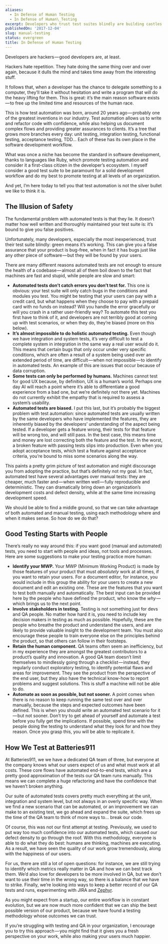 ```yaml
---
aliases:
  - In Defense of Human Testing
  - In Defense of Human\_Testing
excerpt: Developers who trust test suites blindly are building castles in quicksand.
publishedOn: '2017-12-04'
slug: manual-testing
status: evergreen
title: In Defense of Human Testing
---
```

Developers are hackers — good developers are, at least.

Hackers hate repetition. They hate doing the same thing over and over again, because it dulls the mind and takes time away from the interesting stuff.

It follows that, when a developer has the chance to delegate something to a computer, they’ll take it without hesitation and write a program that will do the heavy lifting for them. This is great: it’s the main reason software exists — to free up the limited time and resources of the human race.

This is how test automation was born, around 20 years ago — probably one of the greatest inventions in our industry. Test automation allows us to write and refactor code with confidence, while also helping us document complex flows and providing greater assurances to clients. It’s a tree that grows more branches every day: unit testing, integration testing, functional testing, acceptance testing, TDD… Each of these has its own place in the software development workflow.

What was once a niche has become the standard in software development, thanks to languages like Ruby, which promote testing automation and consider it a first-class citizen in the developer’s ecosystem. I myself consider a good test suite to be paramount for a solid development workflow and do my best to promote testing at all levels of an organization.

And yet, I’m here today to tell you that test automation is not the silver bullet we like to think it is.

## The Illusion of Safety

The fundamental problem with automated tests is that they lie. It doesn’t matter how well written and thoroughly maintained your test suite is: it’s bound to give you false positives.

Unfortunately, many developers, especially the most inexperienced, trust their test suite blindly: green means it’s working. This can give you a false assurance that your product is bug-free, when in fact it has bugs just like any other piece of software — but they will be found by your users.

There are many different reasons automated tests are not enough to ensure the health of a codebase — almost all of them boil down to the fact that machines are fast and stupid, while people are slow and smart:

- **Automated tests don’t catch errors you don’t test for.** This one is obvious: your test suite will only catch bugs in the conditions and modules you test. You might be testing that your users can pay with a credit card, but what happens when they choose to pay with a prepaid card with no funds on instead? Will you handle the error gracefully or will you crash in a rather user-friendly way? To automate this test you first have to think of it, and developers are not terribly good at coming up with test scenarios, or when they do, they’re biased (more on this below).
- **It’s almost impossible to do holistic automated testing.** Even though we have integration and system tests, it’s very difficult to test a complete system in integration in the same way a real user would do it. This means that certain bugs that only occur under very specific conditions, which are often a result of a system being used over an extended period of time, are difficult — when not impossible — to identify in automated tests. An example of this are issues that occur because of data corruption.
- **Some tests can only be performed by humans.** Machines cannot test for good UX because, by definition, UX is a human’s world. Perhaps one day AI will reach a point where it’s able to differentiate a good experience from a bad one, but we’re definitely not there yet. Machines do not currently exhibit the empathy that is required to assess a system’s usability.
- **Automated tests are biased.** I put this last, but it’s probably the biggest problem with test automation: since automated tests are usually written by the same developers who have implemented the features, they are inherently biased by the developers’ understanding of the aspect being tested. If a developer gets a feature wrong, their tests for that feature will be wrong too, and will still pass. In the best case, this means time and money are lost correcting both the feature and the test. In the worst, a broken feature with passing tests slips into production. Even when you adopt acceptance tests, which test a feature against acceptance criteria, you’re bound to miss some scenarios along the way.

This paints a pretty grim picture of test automation and might discourage you from adopting the practice, but that’s definitely not my goal. In fact, automated test have several advantages over manual tests: they are cheaper, much faster and — when written well — fully reproducible and deterministic. They can dramatically bring down an organization’s development costs and defect density, while at the same time increasing development speed.

We should be able to find a middle ground, so that we can take advantage of both automated and manual testing, using each methodology where and when it makes sense. So how do we do that?

## Good Testing Starts with People

There’s really no way around this: if you want good (manual and automated) tests, you need to start with people and ideas, not tools and processes. Here are some suggestions to make your testing practice more human:

- **Identify your MWP.** Your MWP (Minimum Working Product) is made by those features of your product that must _absolutely_ work at all times, if you want to retain your users. For a document editor, for instance, you would include in this group the ability for your users to create a new document and edit an existing one. These are the features that you want to test both manually and automatically. The best input can be provided here by the people who have defined the product, who know the *why* — which brings us to the next point.
- **Involve stakeholders in testing.** Testing is not something just for devs and QA people. No matter how hard it is, you need to include key decision makers in testing as much as possible. Hopefully, these are the people who breathe the product and understand the users, and are likely to provide valuable insight to the development team. You must also encourage these people to train everyone else on the principles behind the product, so that others can follow in their footsteps.
- **Retain the human component.** QA teams often seem an inefficiency, but in my experience they are amongst the greatest contributors to a product’s quality and innovation. A good QA team doesn’t limit themselves to mindlessly going through a checklist — instead, they regularly conduct exploratory testing, to identify potential flaws and areas for improvement. They see the product from the perspective of the end user, but they also have the technical know-how to report problems and suggest solutions. This is stuff a machine will not be able to do.
- **Automate as soon as possible, but not sooner.** A point comes when there is no reason to keep running the same test over and over manually, because the steps and expected outcomes have been defined. This is when you should write an automated test scenario for it — but not sooner. Don’t try to get ahead of yourself and automate a test before you fully get the implications. If possible, spend time with the people doing the testing to understand what they look for and how they reason. Once you grasp this, you will be able to replicate it.

## How We Test at Batteries911

At Batteries911, we we have a dedicated QA team of three, but everyone at the company knows what our users expect of us and what must work at all costs. These core flows have automated end-to-end tests, which are a pretty good approximation of the tests our QA team runs manually. This means we can complete a huge refactoring and have the confidence that we haven’t broken anything.

Our suite of automated tests covers pretty much everything at the unit, integration and system level, but not always in an overly specific way. When we find a new scenario that can be automated, or an improvement we can make to an existing test, we go ahead and expand the suite, which frees up the time of the QA team to think of more ways to… break our code.

Of course, this was not our first attempt at testing. Previously, we used to put way too much confidence into our automated tests, which caused our defect density to go through the roof. With this methodology, everyone is able to do what they do best: humans are thinking, machines are executing. As a result, we have seen the quality of our work grow tremendously, along with the happiness of our users.

For us, there are still a lot of open questions: for instance, we are still trying to identify which metrics really matter in QA and how we can best track them. We’d also love for developers to be more involved in QA, but we don’t want to use their time in the wrong way, so there is a balance that we have to strike. Finally, we’re looking into ways to keep a better record of our QA tests and runs, experimenting with JIRA and [Zephyr](https://marketplace.atlassian.com/plugins/com.thed.zephyr.je/cloud/overview?headline=Zephyr+Jira&network=g&utm_source=google&source=adwords&matchtype=e&gclid=CjwKCAiAu4nRBRBKEiwANms5W7RE6Mp9ii9UVOXaF060UioKPfEWaDkKgfL-MhQvkaDC4Og3WM5E-xoCrxgQAvD_BwE&keyword=zephyr+jira&placement=&utm_campaign=173125373&adpos=1t1&devicemodel=&utm_medium=cpc&device=c&utm_term=Zephyr+Jira).

As you might expect from a startup, our entire workflow is in constant evolution, but we are now much more confident that we can ship the best possible version of our product, because we have found a testing methodology whose outcomes we can trust.

If you’re struggling with testing and QA in your organization, I encourage you to try this approach — you might find that it gives you a fresh perspective on your work, while also making your users much happier.
